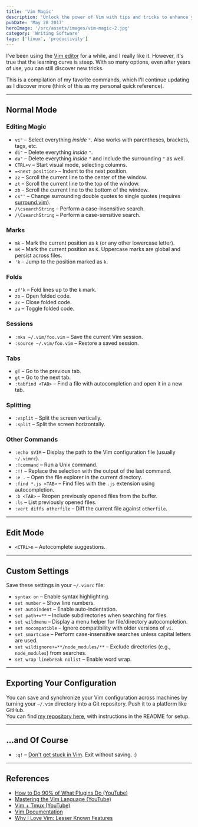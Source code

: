 ```yaml
---
title: 'Vim Magic'
description: 'Unlock the power of Vim with tips and tricks to enhance your text editing workflow'
pubDate: 'May 28 2017'
heroImage: '/src/assets/images/vim-magic-2.jpg'
category: 'Writing Software'
tags: ['linux', 'productivity']
---
```


I've been using the [Vim editor](http://www.vim.org) for a while, and I really like it. However, it's true that the learning curve is steep. With so many options, even after years of use, you can still discover new tricks.

This is a compilation of my favorite commands, which I'll continue updating as I discover more (think of this as my personal quick reference).

---

## Normal Mode

### Editing Magic

- `vi"` – Select everything _inside_ `"`. Also works with parentheses, brackets, tags, etc.
- `di"` – Delete everything _inside_ `"`.
- `da"` – Delete everything _inside_ `"` and include the surrounding `"` as well.
- `CTRL+v` – Start visual mode, selecting columns.
- `=<next position>` – Indent to the next position.
- `zz` – Scroll the current line to the center of the window.
- `zt` – Scroll the current line to the top of the window.
- `zb` – Scroll the current line to the bottom of the window.
- `cs"'` – Change surrounding double quotes to single quotes (requires [surround.vim](http://www.vim.org/scripts/script.php?script_id=1697)).
- `/\csearchString` – Perform a case-insensitive search.
- `/\CsearchString` – Perform a case-sensitive search.

### Marks

- `mk` – Mark the current position as `k` (or any other lowercase letter).
- `mK` – Mark the current position as `K`. Uppercase marks are global and persist across files.
- `'k` – Jump to the position marked as `k`.

### Folds

- `zf'k` – Fold lines up to the `k` mark.
- `zo` – Open folded code.
- `zc` – Close folded code.
- `za` – Toggle folded code.

### Sessions

- `:mks ~/.vim/foo.vim` – Save the current Vim session.
- `:source ~/.vim/foo.vim` – Restore a saved session.

### Tabs

- `gT` – Go to the previous tab.
- `gt` – Go to the next tab.
- `:tabfind <TAB>` – Find a file with autocompletion and open it in a new tab.

### Splitting

- `:vsplit` – Split the screen vertically.
- `:split` – Split the screen horizontally.

### Other Commands

- `:echo $VIM` – Display the path to the Vim configuration file (usually `~/.vimrc`).
- `:!command` – Run a Unix command.
- `:!!` – Replace the selection with the output of the last command.
- `:e .` – Open the file explorer in the current directory.
- `:find *.js <TAB>` – Find files with the `.js` extension using autocompletion.
- `:b <TAB>` – Reopen previously opened files from the buffer.
- `:ls` – List previously opened files.
- `:vert diffs otherfile` – Diff the current file against `otherfile`.

---

## Edit Mode

- `<CTRL>n` – Autocomplete suggestions.

---

## Custom Settings

Save these settings in your `~/.vimrc` file:

- `syntax on` – Enable syntax highlighting.
- `set number` – Show line numbers.
- `set autoindent` – Enable auto-indentation.
- `set path+=**` – Include subdirectories when searching for files.
- `set wildmenu` – Display a menu helper for file/directory autocompletion.
- `set nocompatible` – Ignore compatibility with older versions of `vi`.
- `set smartcase` – Perform case-insensitive searches unless capital letters are used.
- `set wildignore+=**/node_modules/**` – Exclude directories (e.g., `node_modules`) from searches.
- `set wrap linebreak nolist` – Enable word wrap.

---

## Exporting Your Configuration

You can save and synchronize your Vim configuration across machines by turning your `~/.vim` directory into a Git repository. Push it to a platform like GitHub.  
You can find [my repository here](https://github.com/mrdonado/.vim), with instructions in the README for setup.

---

## ...and Of Course

- `:q!` – [Don't get stuck in Vim](https://stackoverflow.blog/2017/05/23/stack-overflow-helping-one-million-developers-exit-vim/). Exit without saving. :)

---

## References

- [How to Do 90% of What Plugins Do (YouTube)](https://www.youtube.com/watch?v=XA2WjJbmmoM)
- [Mastering the Vim Language (YouTube)](https://www.youtube.com/watch?v=wlR5gYd6um0)
- [Vim + Tmux (YouTube)](https://www.youtube.com/watch?v=5r6yzFEXajQ&t=310s)
- [Vim Documentation](http://www.vim.org/docs.php)
- [Why I Love Vim: Lesser Known Features](https://medium.freecodecamp.org/learn-linux-vim-basic-features-19134461ab85)
